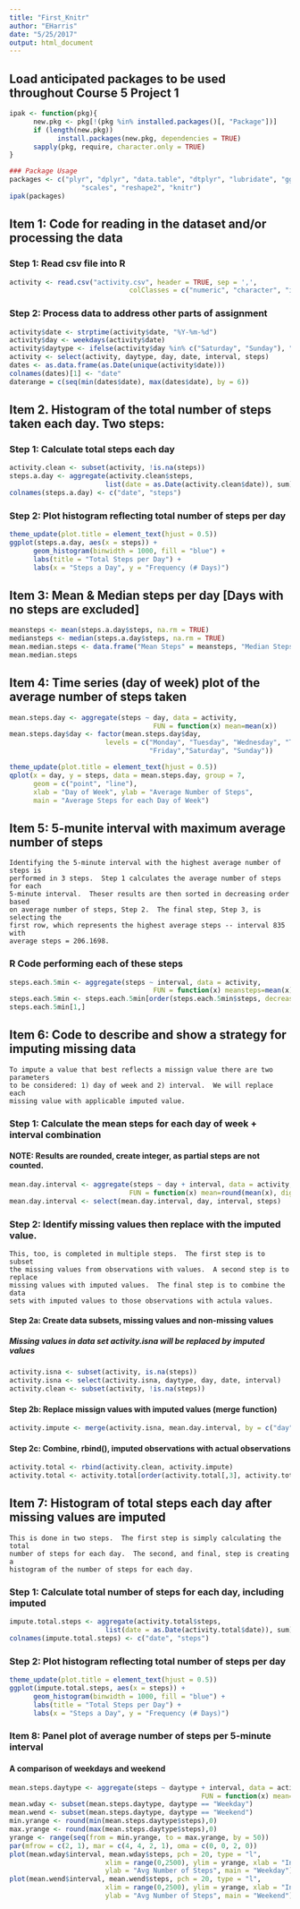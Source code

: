 ```yaml
---
title: "First_Knitr"
author: "EHarris"
date: "5/25/2017"
output: html_document
---
```


## Load anticipated packages to be used throughout Course 5 Project 1
```r
ipak <- function(pkg){
      new.pkg <- pkg[!(pkg %in% installed.packages()[, "Package"])]
      if (length(new.pkg)) 
            install.packages(new.pkg, dependencies = TRUE)
      sapply(pkg, require, character.only = TRUE)
}

### Package Usage
packages <- c("plyr", "dplyr", "data.table", "dtplyr", "lubridate", "ggplot2",
                  "scales", "reshape2", "knitr")
ipak(packages)
```

## Item 1: Code for reading in the dataset and/or processing the data
###   Step 1: Read csv file into R
```r
activity <- read.csv("activity.csv", header = TRUE, sep = ',',
                              colClasses = c("numeric", "character", "integer"))
```

###   Step 2: Process data to address other parts of assignment
```r
activity$date <- strptime(activity$date, "%Y-%m-%d")
activity$day <- weekdays(activity$date)
activity$daytype <- ifelse(activity$day %in% c("Saturday", "Sunday"), "Weekend", "Weekday")
activity <- select(activity, daytype, day, date, interval, steps)
dates <- as.data.frame(as.Date(unique(activity$date)))
colnames(dates)[1] <- "date"
daterange = c(seq(min(dates$date), max(dates$date), by = 6))
```

## Item 2. Histogram of the total number of steps taken each day.  Two steps:  
### Step 1: Calculate total steps each day  
```r
activity.clean <- subset(activity, !is.na(steps))
steps.a.day <- aggregate(activity.clean$steps, 
                        list(date = as.Date(activity.clean$date)), sum)
colnames(steps.a.day) <- c("date", "steps")
```

### Step 2: Plot histogram reflecting total number of steps per day
```r
theme_update(plot.title = element_text(hjust = 0.5))
ggplot(steps.a.day, aes(x = steps)) +
      geom_histogram(binwidth = 1000, fill = "blue") +
      labs(title = "Total Steps per Day") +
      labs(x = "Steps a Day", y = "Frequency (# Days)")
```

## Item 3: Mean & Median steps per day [Days with no steps are excluded]
```r
meansteps <- mean(steps.a.day$steps, na.rm = TRUE)
mediansteps <- median(steps.a.day$steps, na.rm = TRUE)
mean.median.steps <- data.frame("Mean Steps" = meansteps, "Median Steps" = mediansteps)
mean.median.steps
```

## Item 4: Time series (day of week) plot of the average number of steps taken
```r
mean.steps.day <- aggregate(steps ~ day, data = activity, 
                                    FUN = function(x) mean=mean(x))
mean.steps.day$day <- factor(mean.steps.day$day,
                        levels = c("Monday", "Tuesday", "Wednesday", "Thursday",
                                   "Friday","Saturday", "Sunday"))

theme_update(plot.title = element_text(hjust = 0.5))
qplot(x = day, y = steps, data = mean.steps.day, group = 7,  
      geom = c("point", "line"),
      xlab = "Day of Week", ylab = "Average Number of Steps",
      main = "Average Steps for each Day of Week")
```

## Item 5: 5-munite interval with maximum average number of steps  
```
Identifying the 5-minute interval with the highest average number of steps is  
performed in 3 steps.  Step 1 calculates the average number of steps for each  
5-minute interval.  Theser results are then sorted in decreasing order based  
on average number of steps, Step 2.  The final step, Step 3, is selecting the  
first row, which represents the highest average steps -- interval 835 with  
average steps = 206.1698.
```
### R Code performing each of these steps
```r
steps.each.5min <- aggregate(steps ~ interval, data = activity,
                                    FUN = function(x) meansteps=mean(x))
steps.each.5min <- steps.each.5min[order(steps.each.5min$steps, decreasing = TRUE),]
steps.each.5min[1,]
```

## Item 6: Code to describe and show a strategy for imputing missing data
```
To impute a value that best reflects a missign value there are two parameters  
to be considered: 1) day of week and 2) interval.  We will replace each  
missing value with applicable imputed value.  
```
### Step 1: Calculate the mean steps for each day of week + interval combination  
#### NOTE:  Results are rounded, create integer, as partial steps are not counted.
```r
mean.day.interval <- aggregate(steps ~ day + interval, data = activity,
                              FUN = function(x) mean=round(mean(x), digits = 0))
mean.day.interval <- select(mean.day.interval, day, interval, steps)
```

### Step 2: Identify missing values then replace with the imputed value.  
```
This, too, is completed in multiple steps.  The first step is to subset  
the missing values from observations with values.  A second step is to replace  
missing values with imputed values.  The final step is to combine the data  
sets with imputed values to those observations with actula values.  
```

#### Step 2a: Create data subsets, missing values and non-missing values
##### Missing values in data set activity.isna will be replaced by imputed values
```r
activity.isna <- subset(activity, is.na(steps))
activity.isna <- select(activity.isna, daytype, day, date, interval)
activity.clean <- subset(activity, !is.na(steps))
```

#### Step 2b: Replace missign values with imputed values (merge function)
```r
activity.impute <- merge(activity.isna, mean.day.interval, by = c("day","interval"))
```

#### Step 2c: Combine, rbind(), imputed observations with actual observations
```r
activity.total <- rbind(activity.clean, activity.impute)
activity.total <- activity.total[order(activity.total[,3], activity.total[,4]),]
```

## Item 7: Histogram of total steps each day after missing values are imputed
```
This is done in two steps.  The first step is simply calculating the total  
number of steps for each day.  The second, and final, step is creating a  
histogram of the number of steps for each day.  
```

### Step 1: Calculate total number of steps for each day, including imputed
```r
impute.total.steps <- aggregate(activity.total$steps, 
                        list(date = as.Date(activity.total$date)), sum)
colnames(impute.total.steps) <- c("date", "steps")
```

### Step 2: Plot histogram reflecting total number of steps per day
```r
theme_update(plot.title = element_text(hjust = 0.5))
ggplot(impute.total.steps, aes(x = steps)) +
      geom_histogram(binwidth = 1000, fill = "blue") +
      labs(title = "Total Steps per Day") +
      labs(x = "Steps a Day", y = "Frequency (# Days)")
```

### Item 8: Panel plot of average number of steps per 5-minute interval  
#### A comparison of weekdays and weekend
```r
mean.steps.daytype <- aggregate(steps ~ daytype + interval, data = activity,
                                                FUN = function(x) mean=mean(x))
mean.wday <- subset(mean.steps.daytype, daytype == "Weekday")
mean.wend <- subset(mean.steps.daytype, daytype == "Weekend")
min.yrange <- round(min(mean.steps.daytype$steps),0)
max.yrange <- round(max(mean.steps.daytype$steps),0)
yrange <- range(seq(from = min.yrange, to = max.yrange, by = 50))
par(mfrow = c(2, 1), mar = c(4, 4, 2, 1), oma = c(0, 0, 2, 0))
plot(mean.wday$interval, mean.wday$steps, pch = 20, type = "l",
                        xlim = range(0,2500), ylim = yrange, xlab = "Interval", 
                        ylab = "Avg Number of Steps", main = "Weekday")
plot(mean.wend$interval, mean.wend$steps, pch = 20, type = "l",
                        xlim = range(0,2500), ylim = yrange, xlab = "Interval",
                        ylab = "Avg Number of Steps", main = "Weekend")
```
